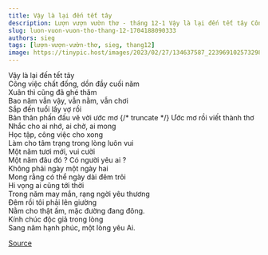 ```yaml
---
title: Vậy là lại đến tết tây
description: Lượn vượn vườn thơ - tháng 12-1 Vậy là lại đến tết tây Công việc chất đống, dồn đầy cuối năm
slug: luon-vuon-vuon-tho-thang-12-1704188090333
authors: sieg
tags: [lượn-vượn-vườn-thơ, sieg, thang12]
image: https://tinypic.host/images/2023/02/27/134637587_223969102573298_1840057699009722618_n.th.jpg
---
```


Vậy là lại đến tết tây\
Công việc chất đống, dồn đầy cuối năm\
Xuân thì cũng đã ghé thăm\
Bao năm vẫn vậy, vẫn nằm, vẫn chơi\
Sắp đến tuổi lấy vợ rồi\
Bản thân phấn đấu vẽ vời ước mơ
{/* truncate */}
Ước mơ rồi viết thành thơ\
Nhắc cho ai nhớ, ai chờ, ai mong\
Học tập, công việc cho xong\
Làm cho tâm trạng trong lòng luôn vui\
Một năm tươi mới, vui cười\
Một năm đâu đó ? Có người yêu ai ?\
Không phải ngày một ngày hai\
Mong rằng có thể ngày dài đêm trôi\
Hi vọng ai cũng tới thời\
Trong năm may mắn, rạng ngời yêu thương\
Đêm rồi tôi phải lên giường\
Nằm cho thật ấm, mặc đường đang đông.\
Kính chúc độc giả trong lòng\
Sang năm hạnh phúc, một lòng yêu Ai.

[Source](https://www.facebook.com/ape.poem/posts/pfbid0ohqhNhJgLXgZtFXjXGNZ9D7en77qvJpKATkBeBwXW623d81SEamFArEmhUTyrvsql)
